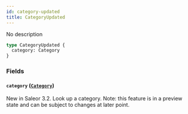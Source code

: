 ```yaml
---
id: category-updated
title: CategoryUpdated
---
```



No description

```graphql
type CategoryUpdated {
  category: Category
}
```


### Fields

#### `category` ([`Category`](../../../developer/api-reference/objects/category))

New in Saleor 3.2. Look up a category. Note: this feature is in a preview state and can be subject to changes at later point.




